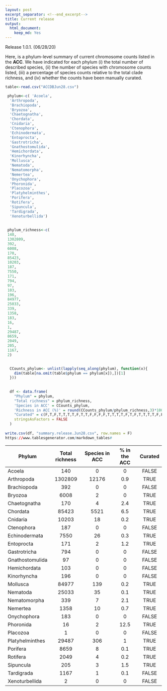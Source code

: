 ```yaml
---
layout: post
excerpt_separator: <!--end_excerpt-->
title: Current release
output:
  html_document:
    keep_md: Yes
---
```


<div class="message">
  Release 1.0.1. (06/28/20)
</div>

Here, is a phylum-level summary of current chromosome counts listed in the **ACC**. We have indicated for each phylum (i) the total number of described species, (ii) the number of species with chromosome counts listed, (iii) a percentage of species counts relative to the total clade richness, and (iv) whether the counts have been manually curated.


```r
 
table<-read.csv("ACCDBJun28.csv")

 phylum<-c( 'Acoela',
  'Arthropoda',
  'Brachiopoda',
  'Bryozoa',
  'Chaetognatha',
  'Chordata',
  'Cnidaria',
  'Ctenophora',
  'Echinodermata',
  'Entoprocta',
  'Gastrotricha',
  'Gnathostomulida',
  'Hemichordata',
  'Kinorhyncha',
  'Mollusca',
  'Nematoda',
  'Nematomorpha',
  'Nemertea',
  'Onychophora',
  'Phoronida',
  'Placozoa',
  'Platyhelminthes',
  'Porifera',
  'Rotifera',
  'Sipuncula',
  'Tardigrada',
  'Xenoturbellida')
  
 
 phylum_richness<-c(
 140,
 1302809,
 392,
 6008,
 170,
 85423,
 10203,
 187,
 7550,
 171,
 794,
 97,
 103,
 196,
 84977,
 25033,
 339,
 1358,
 183,
 16,
 1,
 29487,
 8659,
 2049,
 205,
 1167,
 2)

  
  CCounts_phylum<- unlist(lapply(seq_along(phylum), function(x){
    dim(table[na.omit(table$phylum == phylum[x]),])[1]
  }))
 
  
  df <- data.frame(
    "Phylum" = phylum,
    "Total richness" = phylum_richness,
    'Species in ACC' = CCounts_phylum,
    'Richness in ACC (%)' = round(CCounts_phylum/phylum_richness,3)*100,
    "Curated" = c(F,T,F,T,T,T,T,F,T,T,F,F,F,F,T,T,T,T,F,T,F,T,T,T,T,F,F) ,
    stringsAsFactors = FALSE
  )
  
write.csv(df, "summary.release.Jun28.csv", row.names = F)
https://www.tablesgenerator.com/markdown_tables#

```
| Phylum          | Total richness | Species in ACC | % in the ACC | Curated |
|-----------------|:--------------:|:--------------:|:------------:|:-------:|
| Acoela          |       140      |        0       |       0      |  FALSE  |
| Arthropoda      |     1302809    |      12176     |      0.9     |   TRUE  |
| Brachiopoda     |       392      |        0       |       0      |  FALSE  |
| Bryozoa         |      6008      |        2       |       0      |   TRUE  |
| Chaetognatha    |       170      |        4       |      2.4     |   TRUE  |
| Chordata        |      85423     |      5521      |      6.5     |   TRUE  |
| Cnidaria        |      10203     |       18       |      0.2     |   TRUE  |
| Ctenophora      |       187      |        0       |       0      |  FALSE  |
| Echinodermata   |      7550      |       26       |      0.3     |   TRUE  |
| Entoprocta      |       171      |        2       |      1.2     |   TRUE  |
| Gastrotricha    |       794      |        0       |       0      |  FALSE  |
| Gnathostomulida |       97       |        0       |       0      |  FALSE  |
| Hemichordata    |       103      |        0       |       0      |  FALSE  |
| Kinorhyncha     |       196      |        0       |       0      |  FALSE  |
| Mollusca        |      84977     |       139      |      0.2     |   TRUE  |
| Nematoda        |      25033     |       35       |      0.1     |   TRUE  |
| Nematomorpha    |       339      |        7       |      2.1     |   TRUE  |
| Nemertea        |      1358      |       10       |      0.7     |   TRUE  |
| Onychophora     |       183      |        0       |       0      |  FALSE  |
| Phoronida       |       16       |        2       |     12.5     |   TRUE  |
| Placozoa        |        1       |        0       |       0      |  FALSE  |
| Platyhelminthes |      29487     |       306      |       1      |   TRUE  |
| Porifera        |      8659      |        8       |      0.1     |   TRUE  |
| Rotifera        |      2049      |        4       |      0.2     |   TRUE  |
| Sipuncula       |       205      |        3       |      1.5     |   TRUE  |
| Tardigrada      |      1167      |        1       |      0.1     |  FALSE  |
| Xenoturbellida  |        2       |        0       |       0      |  FALSE  |
<!--end_excerpt-->


